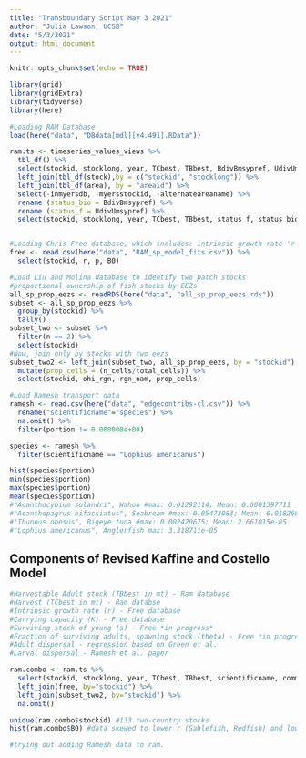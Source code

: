 ```yaml
---
title: "Transboundary Script May 3 2021"
author: "Julia Lawson, UCSB"
date: "5/3/2021"
output: html_document
---
```


```r
knitr::opts_chunk$set(echo = TRUE)

library(grid)
library(gridExtra)
library(tidyverse)
library(here)

#Loading RAM Database
load(here("data", "DBdata[mdl][v4.491].RData"))

ram.ts <- timeseries_values_views %>%
  tbl_df() %>%
  select(stockid, stocklong, year, TCbest, TBbest, BdivBmsypref, UdivUmsypref) %>% 
  left_join(tbl_df(stock),by = c("stockid", "stocklong")) %>%
  left_join(tbl_df(area), by = "areaid") %>%
  select(-inmyersdb, -myersstockid, -alternateareaname) %>% 
  rename (status_bio = BdivBmsypref) %>% 
  rename (status_f = UdivUmsypref) %>% 
  select(stockid, stocklong, year, TCbest, TBbest, status_f, status_bio, scientificname, commonname, areaid, region, primary_country, primary_FAOarea)


#Loading Chris Free database, which includes: intrinsic growth rate 'r', carrying capacity 'B0', shape parameter 'p'
free <- read.csv(here("data", "RAM_sp_model_fits.csv")) %>% 
  select(stockid, r, p, B0)

#Load Liu and Molina database to identify two patch stocks
#proportional ownership of fish stocks by EEZs
all_sp_prop_eezs <- readRDS(here("data", "all_sp_prop_eezs.rds"))
subset <- all_sp_prop_eezs %>% 
  group_by(stockid) %>% 
  tally()
subset_two <- subset %>% 
  filter(n == 2) %>% 
  select(stockid)
#Now, join only by stocks with two eezs
subset_two2 <- left_join(subset_two, all_sp_prop_eezs, by = "stockid") %>% 
  mutate(prop_cells = (n_cells/total_cells)) %>%
  select(stockid, ohi_rgn, rgn_nam, prop_cells) 

#Load Ramesh transport data
ramesh <- read.csv(here("data", "edgecontribs-cl.csv")) %>% 
  rename("scientificname"="species") %>% 
  na.omit() %>% 
  filter(portion != 0.000000e+00)

species <- ramesh %>% 
  filter(scientificname == "Lophius americanus")

hist(species$portion)
min(species$portion)
max(species$portion)
mean(species$portion)
#"Acanthocybium solandri", Wahoo #max: 0.01292114; Mean: 0.0001397711
#"Acanthopagrus bifasciatus", Seabream #max: 0.05473083; Mean: 0.01826874
#"Thunnus obesus", Bigeye tuna #max: 0.002420675; Mean: 2.661015e-05
#"Lophius americanus", Anglerfish max: 3.318711e-05 

```

## Components of Revised Kaffine and Costello Model

```r
#Harvestable Adult stock (TBbest in mt) - Ram database
#Harvest (TCbest in mt) - Ram databse
#Intrinsic growth rate (r) - Free database
#Carrying capacity (K) - Free database
#Surviving stock of young (s) - Free *in progress*
#Fraction of surviving adults, spawning stock (theta) - Free *in progress*
#Adult dispersal - regression based on Green et al. 
#Larval dispersal - Ramesh et al. paper

ram.combo <- ram.ts %>% 
  select(stockid, stocklong, year, TCbest, TBbest, scientificname, commonname) %>% 
  left_join(free, by="stockid") %>% 
  left_join(subset_two2, by="stockid") %>% 
  na.omit()

unique(ram.combo$stockid) #133 two-country stocks
hist(ram.combo$B0) #data skewed to lower r (Sablefish, Redfish) and lower K (but anchovies probably skew)

#trying out adding Ramesh data to ram.

```
